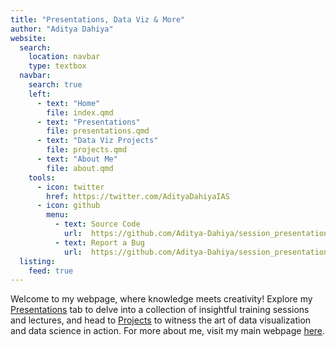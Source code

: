 ```yaml
---
title: "Presentations, Data Viz & More"
author: "Aditya Dahiya"
website:
  search: 
    location: navbar
    type: textbox
  navbar:
    search: true
    left:
      - text: "Home"
        file: index.qmd
      - text: "Presentations"
        file: presentations.qmd
      - text: "Data Viz Projects"
        file: projects.qmd
      - text: "About Me"
        file: about.qmd 
    tools:
      - icon: twitter
        href: https://twitter.com/AdityaDahiyaIAS 
      - icon: github
        menu:
          - text: Source Code
            url:  https://github.com/Aditya-Dahiya/session_presentations
          - text: Report a Bug
            url:  https://github.com/Aditya-Dahiya/session_presentations/issues
  listing:
    feed: true    
---
```


Welcome to my webpage, where knowledge meets creativity! Explore my [Presentations](presentations.qmd) tab to delve into a collection of insightful training sessions and lectures, and head to [Projects](projects.qmd) to witness the art of data visualization and data science in action. For more about me, visit my main webpage [here](https://aditya-dahiya.github.io/).
